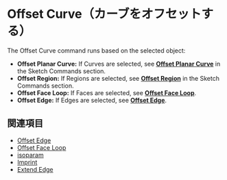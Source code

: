 
# Offset Curve（カーブをオフセットする）

<Reference shortcut="O" command="Offset Curve" button="推奨コマンドメニューで" buttonIcon="button-offset-curve"/>

The Offset Curve command runs based on the selected object:
   - **Offset Planar Curve:** If Curves are selected, see [**Offset Planar Curve**](/sketch/offset-planar-curve) in the Sketch Commands section.
   - **Offset Region:** If Regions are selected, see [**Offset Region**](/sketch/offset-region) in the Sketch Commands section.
   - **Offset Face Loop:** If Faces are selected, see [**Offset Face Loop**](offset-face-loop).
   - **Offset Edge:** If Edges are selected, see [**Offset Edge**](offset-edge).

## 関連項目
- [Offset Edge](offset-edge)
- [Offset Face Loop](offset-face-loop)
- [isoparam](isoparam)
- [Imprint](imprint)
- [Extend Edge](extend-edge)